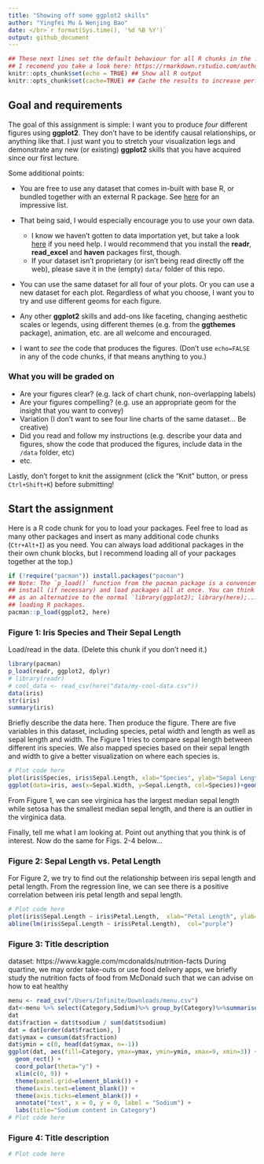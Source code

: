 ```yaml
---
title: "Showing off some ggplot2 skills"
author: "Yingfei Mu & Wenjing Bao"
date: </br>`r format(Sys.time(), '%d %B %Y')`
output: github_document
---
```


```r
## These next lines set the default behaviour for all R chunks in the .Rmd document.
## I recomend you take a look here: https://rmarkdown.rstudio.com/authoring_rcodechunks.html
knitr::opts_chunk$set(echo = TRUE) ## Show all R output
knitr::opts_chunk$set(cache=TRUE) ## Cache the results to increase performance.
```

## Goal and requirements

The goal of this assignment is simple: I want you to produce *four* different figures using **ggplot2**. They don't have to be identify causal relationships, or anything like that. I just want you to stretch your visualization legs and demonstrate any new (or existing) **ggplot2** skills that you have acquired since our first lecture. 

Some additional points:

- You are free to use any dataset that comes in-built with base R, or bundled together with an external R package. See [here](https://vincentarelbundock.github.io/Rdatasets/datasets.html) for an impressive list.

- That being said, I would especially encourage you to use your own data. 
  - I know we haven't gotten to data importation yet, but take a look [here](https://support.rstudio.com/hc/en-us/articles/218611977-Importing-Data-with-RStudio) if you need help. I would recommend that you install the **readr**, **read_excel** and **haven** packages first, though.
  - If your dataset isn't proprietary (or isn't being read directly off the web), please save it in the (empty) `data/` folder of this repo. 

- You can use the same dataset for all four of your plots. Or you can use a new dataset for each plot. Regardless of what you choose, I want you to try and use different geoms for each figure.

- Any other **ggplot2** skills and add-ons like faceting, changing aesthetic scales or legends, using different themes (e.g. from the **ggthemes** package), animation, etc. are all welcome and encouraged.

- I want to *see* the code that produces the figures. (Don't use `echo=FALSE` in any of the code chunks, if that means anything to you.)

### What you will be graded on

- Are your figures clear? (e.g. lack of chart chunk, non-overlapping labels)
- Are your figures compelling? (e.g. use an appropriate geom for the insight that you want to convey)
- Variation (I don't want to see four line charts of the same dataset... Be creative)
- Did you read and follow my instructions (e.g. describe your data and figures, show the code that produced the figures, include data in the `/data` folder, etc)
- etc.

Lastly, don't forget to knit the assignment (click the "Knit" button, or press `Ctrl+Shift+K`) before submitting!

## Start the assignment

Here is a R code chunk for you to load your packages. Feel free to load as many other packages and insert as many additional code chunks (`Ctr+Alt+I`) as you need. You can always load additional packages in the their own chunk blocks, but I recommend loading all of your packages together at the top.)

```r
if (!require("pacman")) install.packages("pacman")
## Note: The `p_load()` function from the pacman package is a convenient way to 
## install (if necessary) and load packages all at once. You can think of this
## as an alternative to the normal `library(ggplot2); library(here);...` way of
## loading R packages.
pacman::p_load(ggplot2, here)
```


### Figure 1: Iris Species and Their Sepal Length

Load/read in the data. (Delete this chunk if you don't need it.)
```r
library(pacman)
p_load(readr, ggplot2, dplyr)
# library(readr)
# cool_data <- read_csv(here("data/my-cool-data.csv"))
data(iris)
str(iris)
summary(iris)
```

Briefly describe the data here. Then produce the figure.
There are five variables in this dataset, including species, petal width and length as well as sepal length and width. The Figure 1 tries to compare sepal length between different iris species. We also mapped species based on their sepal length and width to give a better visualization on where each species is.
```r
# Plot code here
plot(iris$Species, iris$Sepal.Length, xlab="Species", ylab="Sepal Length", main="Iris Species and Their Sepal Length")
ggplot(data=iris, aes(x=Sepal.Width, y=Sepal.Length, col=Species))+geom_point()
```
From Figure 1, we can see virginica has the largest median sepal length while setosa has the smallest median sepal length, and there is an outlier in the virginica data. 

Finally, tell me what I am looking at. Point out anything that you think is of interest. Now do the same for Figs. 2-4 below...

### Figure 2: Sepal Length vs. Petal Length
For Figure 2, we try to find out the relationship between iris sepal length and petal length. From the regression line, we can see there is a positive correlation between iris petal length and sepal length.
```r
# Plot code here
plot(iris$Sepal.Length ~ iris$Petal.Length,  xlab="Petal Length", ylab="Sepal Length", main="Sepal Length vs. Petal Length", col="pink", pch=16)
abline(lm(iris$Sepal.Length ~ iris$Petal.Length),  col="purple")
```

### Figure 3: Title description
dataset: https://www.kaggle.com/mcdonalds/nutrition-facts
During quartine, we may order take-outs or use food delivery apps, we briefly study the nutrition facts of food from McDonald such that we can advise on how to eat healthy
```r
menu <- read_csv("/Users/Infinite/Downloads/menu.csv")
dat<-menu %>% select(Category,Sodium)%>% group_by(Category)%>%summarise(tsodium=sum(Sodium))
dat
dat$fraction = dat$tsodium / sum(dat$tsodium)
dat = dat[order(dat$fraction), ]
dat$ymax = cumsum(dat$fraction)
dat$ymin = c(0, head(dat$ymax, n=-1))
ggplot(dat, aes(fill=Category, ymax=ymax, ymin=ymin, xmax=9, xmin=3)) +
  geom_rect() +
  coord_polar(theta="y") +
  xlim(c(0, 9)) +
  theme(panel.grid=element_blank()) +
  theme(axis.text=element_blank()) +
  theme(axis.ticks=element_blank()) +
  annotate("text", x = 0, y = 0, label = "Sodium") +
  labs(title="Sodium content in Category")
# Plot code here
```

### Figure 4: Title description

```r
# Plot code here
```
